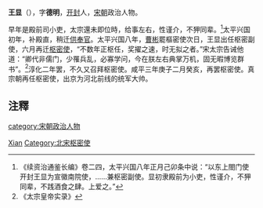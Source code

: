 {{Otheruses|王显}}
'''王显'''（{{bd|?||?|}}），字'''德明'''，[[开封|开封]]人，[[宋朝|宋朝]]政治人物。

早年是殿前司小吏，太宗還未即位時，给事左右，性谨介，不狎同辈。<ref>《续资治通鉴长编》卷二四，太平兴国八年正月己卯条中说：“以东上閤门使开封王显为宣徽南院使，……兼枢密副使。显初隶殿前为小吏，性谨介，不狎同辈，不践酒食之肆。上爱之。”</ref>太平兴国初年，补殿直，稍迁[[供奉官|供奉官]]。太平兴国八年，[[曹彬|曹彬]]罷樞密使次日，王显出任枢密副使，六月再迁[[枢密使|枢密使]]，“不数年正枢任，奖擢之速，时无拟之者。”宋太宗告诫他道：“卿代非儒门，少罹兵乱，必寡学问，今在朕左右典掌万机，固无暇博览群书”。<ref>《太宗皇帝实录》</ref>淳化二年罢，不久又召拜枢密使。咸平三年庚子二月癸亥，再罢枢密使。真宗朝再任枢密使，出京为河北前线的统军大帅。 

== 注釋 ==
{{reflist}}

{{Authority control}}
{{DEFAULTSORT:Wang王}}
[[Category:王姓|Xian]]
[[category:宋朝政治人物|category:宋朝政治人物]]
[[Category:北宋枢密使|Category:北宋枢密使]]